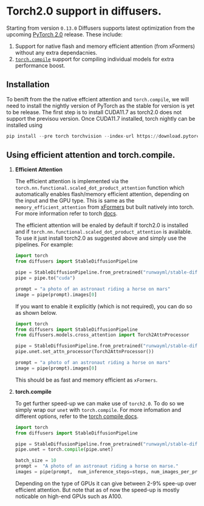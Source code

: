 <!--Copyright 2023 The HuggingFace Team. All rights reserved.

Licensed under the Apache License, Version 2.0 (the "License"); you may not use this file except in compliance with
the License. You may obtain a copy of the License at

http://www.apache.org/licenses/LICENSE-2.0

Unless required by applicable law or agreed to in writing, software distributed under the License is distributed on
an "AS IS" BASIS, WITHOUT WARRANTIES OR CONDITIONS OF ANY KIND, either express or implied. See the License for the
specific language governing permissions and limitations under the License.
-->

# Torch2.0 support in diffusers.

Starting from version `0.13.0` Diffusers supports latest optimization from the upcoming [PyTorch 2.0](https://pytorch.org/get-started/pytorch-2.0/) release. These include:
1. Support for native flash and memory efficient attention (from xFormers) without any extra dependacnies.
2. [`torch.compile`](https://pytorch.org/tutorials/intermediate/torch_compile_tutorial.html) support for compiling individual models for extra performance boost.


## Installation
To benift from the the native effcient attention and `torch.compile`, we will need to install the nightly version of PyTorch as the stable for version is yet to be release. The first step is to install CUDA11.7 as torch2.0 does not support the previsou version. Once CUDA11.7 installed, 
torch nightly can be installed using 

```python
pip install --pre torch torchvision --index-url https://download.pytorch.org/whl/nightly/cu117
```

## Using efficient attention and torch.compile.


1. **Efficient Attention**

    The efficient attention is implemented via the `torch.nn.functional.scaled_dot_product_attention` function which automatically enables flash/memory efficient attention, depending on the input and the GPU type. This is same as the `memory_efficient_attention` from [xFormers](https://github.com/facebookresearch/xformers) but built natively into torch. For more information refer to torch [docs](https://pytorch.org/docs/master/generated/torch.nn.functional.scaled_dot_product_attention).

    The efficient attention will be enaled by default if torch2.0 is installed and if `torch.nn.functional.scaled_dot_product_attention` is available. To use it just install torch2.0 as suggested above and simply use the pipelines. For example:

    ```Python
    import torch
    from diffusers import StableDiffusionPipeline

    pipe = StableDiffusionPipeline.from_pretrained("runwayml/stable-diffusion-v1-5", torch_dtype=torch.float16)
    pipe = pipe.to("cuda")

    prompt = "a photo of an astronaut riding a horse on mars"
    image = pipe(prompt).images[0]
    ```

    If you want to enable it explicitly (which is not required), you can do so as shown below.

    ```Python
    import torch
    from diffusers import StableDiffusionPipeline
    from diffusers.models.cross_attention import Torch2AttnProcessor

    pipe = StableDiffusionPipeline.from_pretrained("runwayml/stable-diffusion-v1-5", torch_dtype=torch.float16).to("cuda")
    pipe.unet.set_attn_processor(Torch2AttnProcessor())

    prompt = "a photo of an astronaut riding a horse on mars"
    image = pipe(prompt).images[0]
    ```

    This should be as fast and memory efficient as `xFormers`.


2. **torch.compile**

    To get further speed-up we can make use of `torch2.0`. To do so we simply wrap our `unet` with `torch.compile`. For more infomation and different options, refer to the 
    [torch compile docs](https://pytorch.org/tutorials/intermediate/torch_compile_tutorial.html).

    ```python
    import torch
    from diffusers import StableDiffusionPipeline

    pipe = StableDiffusionPipeline.from_pretrained("runwayml/stable-diffusion-v1-5", torch_dtype=torch.float16, safety_checker=None).to("cuda")
    pipe.unet = torch.compile(pipe.unet)

    batch_size = 10
    prompt =  "A photo of an astronaut riding a horse on marse."
    images = pipe(prompt,  num_inference_steps=steps, num_images_per_prompt=batch_size).images
    ```

    Depending on the type of GPUs it can give between 2-9% spee-up over efficient attention. But note that as of now the speed-up is mostly noticable on high-end GPUs such as A100.